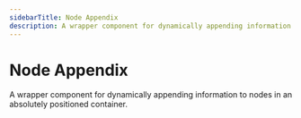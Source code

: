```yaml
---
sidebarTitle: Node Appendix
description: A wrapper component for dynamically appending information to nodes in an absolutely positioned container.
---
```



# Node Appendix

A wrapper component for dynamically appending information to nodes in an absolutely positioned container.

<UiComponentViewer id="node-appendix" />
